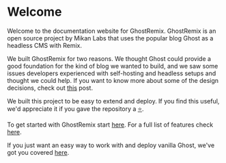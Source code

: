 # Welcome

Welcome to the documentation website for GhostRemix. GhostRemix is an open source project by Mikan Labs that uses the popular blog Ghost as a headless CMS with Remix.

We built GhostRemix for two reasons. We thought Ghost could provide a good foundation for the kind of blog we wanted to build, and we saw some issues developers experienced with self-hosting and headless setups and thought we could help.
If you want to know more about some of the design decisions, check out [this](https://mikanlabs.com) post.

We built this project to be easy to extend and deploy. If you find this useful, we'd appreciate it if you gave the repository a [⭐](https://github.com/mikan-laboratory/ghost-remix).

To get started with GhostRemix start [here](/local-development). For a full list of features check [here](/features).

If you just want an easy way to work with and deploy vanilla Ghost, we've got you covered [here](/vanilla-ghost).
